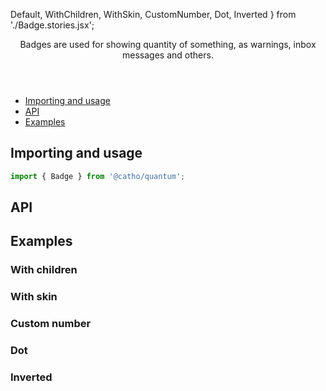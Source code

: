 


  Default,
  WithChildren,
  WithSkin,
  CustomNumber,
  Dot,
  Inverted
} from './Badge.stories.jsx';

<Meta title="Badge" component={Badge} />

<Header title="Badge">
  Badges are used for showing quantity of something, as warnings, inbox messages and others.
</Header>

- [Importing and usage](#importing)
- [API](#api)
- [Examples](#examples)

## <a id="importing"></a>Importing and usage

```js
import { Badge } from '@catho/quantum';
```

<Canvas>
  <Story story={Default} />
</Canvas>

## <a id="api"></a>API

<ArgsTable of={Badge} />

## <a id="examples"></a>Examples

### With children

<Canvas>
  <Story story={WithChildren} />
</Canvas>

### With skin

<Canvas>
  <Story story={WithSkin} />
</Canvas>

### Custom number

<Canvas>
  <Story story={CustomNumber} />
</Canvas>

### Dot

<Canvas>
  <Story story={Dot} />
</Canvas>

### Inverted

<Canvas>
  <Story story={Inverted} />
</Canvas>

